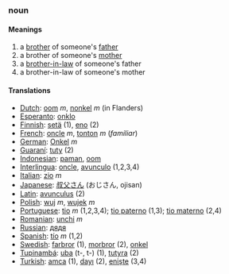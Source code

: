 ===noun===
====Meanings====
#a [[brother]] of someone's [[father]]
#a brother of someone's [[mother]]
#a [[brother-in-law]] of someone's father
#a brother-in-law of someone's mother
====Translations====
*[[Dutch]]: [[oom]] ''m'', [[nonkel]] ''m'' (in Flanders)
*[[Esperanto]]: [[onklo]]
*[[Finnish]]: [[setä]] (1), [[eno]] (2)
*[[French]]: [[oncle]] ''m'', [[tonton]] ''m'' (''familiar'')
*[[German]]: [[Onkel]] ''m''
*[[Guaraní]]: [[tuty]] (2)
*[[Indonesian]]: [[paman]], [[oom]]
*[[Interlingua]]: [[oncle]], [[avunculo]] (1,2,3,4)
*[[Italian]]: [[zio]] ''m''
*[[Japanese]]: [[叔父さん]] (おじさん, ojisan)
*[[Latin]]: [[avunculus]] (2)
*[[Polish]]: [[wuj]] ''m'', [[wujek]] ''m''
*[[Portuguese]]: [[tio]] ''m'' (1,2,3,4); [[tio paterno]] (1,3); [[tio materno]] (2,4)
*[[Romanian]]: [[unchi]] ''m''
*[[Russian]]: [[дядя]]
*[[Spanish]]: [[tío]] ''m'' (1,2)
*[[Swedish]]: [[farbror]] (1), [[morbror]] (2), [[onkel]]
*[[Tupinambá]]: [[uba]] (t-, t-) (1), [[tutyra]] (2)
*[[Turkish]]: [[amca]] (1), [[dayı]] (2), [[enişte]] (3,4)